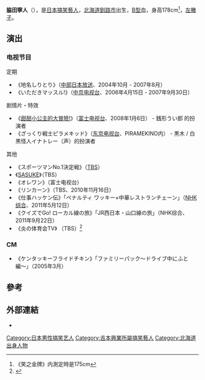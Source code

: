 {{藝人
|姓名 = 脇田寧人
|類型 = 男藝人
|圖片 =
|圖片尺寸 =
|圖片簡介 =
|本名 = 脇田寧人
|外文名 = {{lang|ja|脇田 寧人（わきた やすひと）}}
|外文 = 日文
|羅馬拼音 = Wakita Yasuhito
|英文名 =
|暱稱 = {{lang|ja|ワッキー}}
|其他藝名 = {{lang|ja|変態おじさん}}
|國籍 = {{JPN}}
|出生日期 = {{birth date and age|1972|7|5}}
|出生地點 = {{JPN}}[[北海道|北海道]][[釧路市|釧路市]]
|逝世日期 =
|逝世地點 =
|職業 = [[搞笑藝人|搞笑藝人]]
|語言 = [[日語|日語]]共通語
|教育程度 = 専修大学経済学部中退
|宗教信仰 =
|配偶 = 已婚
|活躍年代 = 1994年至今
|唱片公司 = 
|經紀公司 = 
|網站 = 
|相關團體 = 
|獎項 =
}}
'''脇田寧人'''（{{bd|1972年|7月5日|||Wakita Yasuhito}}），是[[日本|日本]][[搞笑藝人|搞笑藝人]]，[[北海道|北海道]][[釧路市|釧路市]]出生，[[B型|B型]]血，身高178cm<ref>《笑之金牌》内測定時是175cm</ref>，[[左撇子|左撇子]]。

== 演出 ==
=== 电视节目 ===
;定期
* 《地名しりとり》（[[中部日本放送|中部日本放送]]、2004年10月 - 2007年8月）
* 《いただきマッスル!》（[[中京电视台|中京电视台]]、2006年4月15日 - 2007年9月30日）
;剧情片・特效
* 《[[甜甜小公主|甜甜小公主的大冒險!]]》（[[富士电视台|富士电视台]]、2008年1月6日） - 銭形うい郎 的扮演者
* 《ざっくり戦士ピラメキッド》（[[东京电视台|东京电视台]]、PIRAMEKINO内） - 黒木 / 白黒怪人イナトレー（声）的扮演者
;其他
* 《スポーツマンNo.1決定戦》（[[TBS电视台|TBS]]）
* 《[[极限体能王SASUKE|SASUKE]]》（TBS）
* 《オレワン》（富士电视台）
* 《リンカーン》（TBS、2010年11月16日）
* 《仕事ハッケン伝》「ペナルティ ワッキー×中華レストランチェーン」（[[NHK综合频道|NHK综合]]、2011年5月12日）
* 《クイズでGo! ローカル線の旅》「JR西日本・山口線の旅」（NHK综合、2011年9月22日）
* 《炎の体育会TV》 （TBS）<ref>{{cite news|url =http://natalie.mu/owarai/news/57774|title =芸人VSなでしこJAPAN「炎の体育会TV」初回でサッカー対決|publisher =[[Natalie_(网站)|Natalie (网站)]]|date =2011年10月10日|accessdate =2013年8月24日|archive-date =2021年2月4日|archive-url =https://web.archive.org/web/20210204061535/https://natalie.mu/owarai/news/57774|dead-url =no}}</ref>

=== CM ===
* 《ケンタッキーフライドチキン》「ファミリーパック〜ドライブ中にふと編〜」（2005年3月）

== 參考 ==
{{Reflist}}

== 外部連結 ==
*{{Twitter|wakitayasuhito}}

{{DEFAULTSORT:Wakita, Yasuhito}}
[[Category:日本男性搞笑艺人|Category:日本男性搞笑艺人]]
[[Category:吉本興業所屬搞笑藝人|Category:吉本興業所屬搞笑藝人]]
[[Category:北海道出身人物|Category:北海道出身人物]]